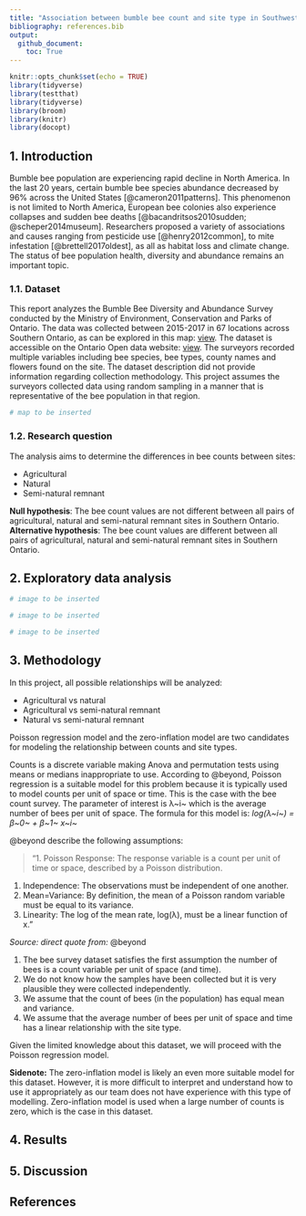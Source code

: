 ```yaml
---
title: "Association between bumble bee count and site type in Southwestern Ontario"
bibliography: references.bib
output: 
  github_document:
    toc: True
---
```


```r
knitr::opts_chunk$set(echo = TRUE)
library(tidyverse)
library(testthat)
library(tidyverse)
library(broom)
library(knitr)
library(docopt)
```

## 1. Introduction

Bumble bee population are experiencing rapid decline in North America. In the last 20 years, certain bumble bee species abundance decreased by 96% across the United States [\@cameron2011patterns]. This phenomenon is not limited to North America, European bee colonies also experience collapses and sudden bee deaths [\@bacandritsos2010sudden; \@scheper2014museum]. Researchers proposed a variety of associations and causes ranging from pesticide use [\@henry2012common], to mite infestation [\@brettell2017oldest], as all as habitat loss and climate change. The status of bee population health, diversity and abundance remains an important topic.

### 1.1. Dataset

This report analyzes the Bumble Bee Diversity and Abundance Survey conducted by the Ministry of Environment, Conservation and Parks of Ontario. The data was collected between 2015-2017 in 67 locations across Southern Ontario, as can be explored in this map: [view](https://data.ontario.ca/dataset/bumble-bee-diversity-and-abundance-survey). The dataset is accessible on the Ontario Open data website: [view](https://data.ontario.ca/dataset/bumble-bee-diversity-and-abundance-survey). The surveyors recorded multiple variables including bee species, bee types, county names and flowers found on the site. The dataset description did not provide information regarding collection methodology. This project assumes the surveyors collected data using random sampling in a manner that is representative of the bee population in that region.

```r
# map to be inserted
```

### 1.2. Research question

The analysis aims to determine the differences in bee counts between sites:

-   Agricultural
-   Natural
-   Semi-natural remnant

**Null hypothesis**: The bee count values are not different between all pairs of agricultural, natural and semi-natural remnant sites in Southern Ontario.  
**Alternative hypothesis**: The bee count values are different between all pairs of agricultural, natural and semi-natural remnant sites in Southern Ontario.

## 2. Exploratory data analysis

```r
# image to be inserted
```

```r
# image to be inserted
```

```r
# image to be inserted
```

## 3. Methodology

In this project, all possible relationships will be analyzed:

-   Agricultural vs natural
-   Agricultural vs semi-natural remnant
-   Natural vs semi-natural remnant

Poisson regression model and the zero-inflation model are two candidates for modeling the relationship between counts and site types.

Counts is a discrete variable making Anova and permutation tests using means or medians inappropriate to use. According to \@beyond, Poisson regression is a suitable model for this problem because it is typically used to model counts per unit of space or time. This is the case with the bee count survey. The parameter of interest is λ\~i\~ which is the average number of bees per unit of space. The formula for this model is: *log(λ\~i\~) = β\~0\~ + β\~1\~ x\~i\~*

\@beyond describe the following assumptions:

> "1. Poisson Response: The response variable is a count per unit of time or space, described by a Poisson distribution.

1.  Independence: The observations must be independent of one another.  
2.  Mean=Variance: By definition, the mean of a Poisson random variable must be equal to its variance.  
3.  Linearity: The log of the mean rate, log(λ), must be a linear function of x."

*Source: direct quote from:* \@beyond

1.  The bee survey dataset satisfies the first assumption the number of bees is a count variable per unit of space (and time).  
2.  We do not know how the samples have been collected but it is very plausible they were collected independently.  
3.  We assume that the count of bees (in the population) has equal mean and variance.
4.  We assume that the average number of bees per unit of space and time has a linear relationship with the site type.

Given the limited knowledge about this dataset, we will proceed with the Poisson regression model.

**Sidenote:** The zero-inflation model is likely an even more suitable model for this dataset. However, it is more difficult to interpret and understand how to use it appropriately as our team does not have experience with this type of modelling. Zero-inflation model is used when a large number of counts is zero, which is the case in this dataset.

## 4. Results

## 5. Discussion

## References
